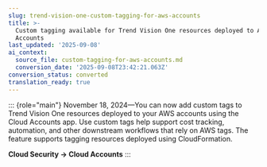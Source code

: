 ```yaml
---
slug: trend-vision-one-custom-tagging-for-aws-accounts
title: >-
  Custom tagging available for Trend Vision One resources deployed to AWS Cloud
  Accounts
last_updated: '2025-09-08'
ai_context:
  source_file: custom-tagging-for-aws-accounts.md
  conversion_date: '2025-09-08T23:42:21.063Z'
conversion_status: converted
translation_ready: true
---
```


::: {role="main"}
November 18, 2024—You can now add custom tags to Trend Vision One resources deployed to your AWS accounts using the Cloud Accounts app. Use custom tags help support cost tracking, automation, and other downstream workflows that rely on AWS tags. The feature supports tagging resources deployed using CloudFormation.

**Cloud Security → Cloud Accounts**
:::
